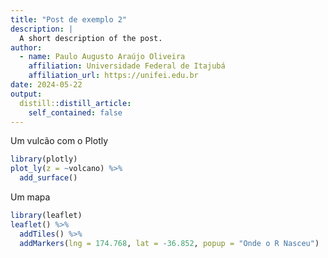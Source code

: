 ---
title: "Post de exemplo 2"
description: |
  A short description of the post.
author:
  - name: Paulo Augusto Araújo Oliveira
    affiliation: Universidade Federal de Itajubá
    affiliation_url: https://unifei.edu.br
date: 2024-05-22
output:
  distill::distill_article:
    self_contained: false
---

Um vulcão com o Plotly

```{r}
library(plotly)
plot_ly(z = ~volcano) %>%
  add_surface()
```

Um mapa

```{r}
library(leaflet)
leaflet() %>%
  addTiles() %>%
  addMarkers(lng = 174.768, lat = -36.852, popup = "Onde o R Nasceu")
```

